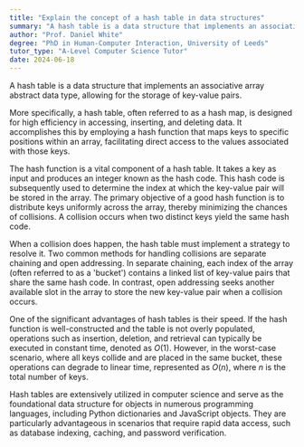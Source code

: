 ```yaml
---
title: "Explain the concept of a hash table in data structures"
summary: "A hash table is a data structure that implements an associative array abstract data type, storing key-value pairs."
author: "Prof. Daniel White"
degree: "PhD in Human-Computer Interaction, University of Leeds"
tutor_type: "A-Level Computer Science Tutor"
date: 2024-06-18
---
```


A hash table is a data structure that implements an associative array abstract data type, allowing for the storage of key-value pairs.

More specifically, a hash table, often referred to as a hash map, is designed for high efficiency in accessing, inserting, and deleting data. It accomplishes this by employing a hash function that maps keys to specific positions within an array, facilitating direct access to the values associated with those keys.

The hash function is a vital component of a hash table. It takes a key as input and produces an integer known as the hash code. This hash code is subsequently used to determine the index at which the key-value pair will be stored in the array. The primary objective of a good hash function is to distribute keys uniformly across the array, thereby minimizing the chances of collisions. A collision occurs when two distinct keys yield the same hash code.

When a collision does happen, the hash table must implement a strategy to resolve it. Two common methods for handling collisions are separate chaining and open addressing. In separate chaining, each index of the array (often referred to as a 'bucket') contains a linked list of key-value pairs that share the same hash code. In contrast, open addressing seeks another available slot in the array to store the new key-value pair when a collision occurs.

One of the significant advantages of hash tables is their speed. If the hash function is well-constructed and the table is not overly populated, operations such as insertion, deletion, and retrieval can typically be executed in constant time, denoted as $O(1)$. However, in the worst-case scenario, where all keys collide and are placed in the same bucket, these operations can degrade to linear time, represented as $O(n)$, where $n$ is the total number of keys.

Hash tables are extensively utilized in computer science and serve as the foundational data structure for objects in numerous programming languages, including Python dictionaries and JavaScript objects. They are particularly advantageous in scenarios that require rapid data access, such as database indexing, caching, and password verification.
    